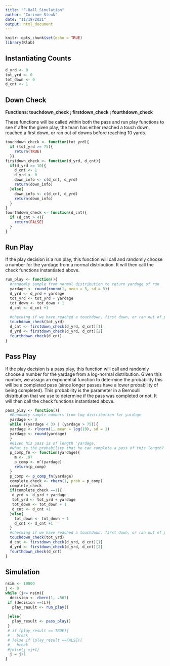 ```yaml
---
title: "F-Ball Simulation"
author: "Corinne Steuk"
date: "11/18/2021"
output: html_document
---
```


```r
knitr::opts_chunk$set(echo = TRUE)
library(Rlab)
```

## Instantiating Counts 
```r
d_yrd <- 0
tot_yrd <- 0
tot_down <- 0
d_cnt <- 1
```

## Down Check 

**Functions: touchdown_check ; firstdown_check ; fourthdown_check**

These functions will be called within both the pass and run play functions to see if after the given play, the team has either reached a touch down, reached a first down, or ran out of downs before reaching 10 yards.

```r
touchdown_check <- function(tot_yrd){
  if (tot_yrd >= 75){
    return(TRUE)
  }}
firstdown_check <- function(d_yrd, d_cnt){
  if(d_yrd >= 10){
    d_cnt <- 1
    d_yrd <- 0
    down_info <- c(d_cnt, d_yrd)
    return(down_info)
  }else{
    down_info <- c(d_cnt, d_yrd)
    return(down_info)
  }
}
fourthdown_check <- function(d_cnt){
  if (d_cnt > 4){
    return(FALSE)
  }
}
```

## Run Play

If the play decision is a run play, this function will call and randomly choose a number for the yardage from a normal distribution. It will then call the check functions instantiated above.

```r
run_play <- function(){
  #randomly sample from normal distribution to return yardage of run
  yardage <- round(rnorm(1, mean = 3, sd = 3))
  d_yrd <- d_yrd + yardage
  tot_yrd <- tot_yrd + yardage
  tot_down <- tot_down + 1
  d_cnt <- d_cnt +1
  
  #checking if we have reached a touchdown, first down, or ran out of plays
  touchdown_check(tot_yrd)
  d_cnt <- firstdown_check(d_yrd, d_cnt)[1]
  d_yrd <- firstdown_check(d_yrd, d_cnt)[2]
  fourthdown_check(d_cnt)
}
```

## Pass Play

If the play decision is a pass play, this function will call and randomly choose a number for the yardage from a log-normal distribution. Given this number, we assign an exponential function to determine the probability this will be a completed pass (since longer passes have a lower probability of being completed). This probability is the parameter in a Bernoulli distribution that we use to determine if the pass was completed or not. It will then call the check functions instantiated above. 

```r
pass_play <- function(){
  #Randomly sample numbers from log distribution for yardage
  yardage <- 0
  while ((yardage < 3) | (yardage > 75)){
  yardage <- rlnorm(1, mean = log(10), sd = 1)
  yardage <- round(yardage)
  }
  #Given his pass is of length 'yardage,' 
  #what is the probability that he can complete a pass of this length?
  p_comp_fn <- function(yardage){
    m <- .97
    p_comp <- m^(yardage)
    return(p_comp)
  }
  p_comp <- p_comp_fn(yardage)
  complete_check <- rbern(1, prob = p_comp)
  complete_check
  if(complete_check ==1){
   d_yrd <- d_yrd + yardage
   tot_yrd <- tot_yrd + yardage
   tot_down <- tot_down + 1
   d_cnt <- d_cnt +1
  }else{
    tot_down <- tot_down + 1
    d_cnt <- d_cnt +1
  }
  #checking if we have reached a touchdown, first down, or ran out of plays
  touchdown_check(tot_yrd)
  d_cnt <- firstdown_check(d_yrd, d_cnt)[1]
  d_yrd <- firstdown_check(d_yrd, d_cnt)[2]
  fourthdown_check(d_cnt)
}

```

## Simulation
```r
nsim <- 10000
j <- 0
while (j<= nsim){
  decision <- rbern(1, .567)
 if (decision ==1L){
   play_result <- run_play()
   
 }else{
   play_result <- pass_play()
 }
 # if (play_result == TRUE){
 #   break
 # }else if (play_result ==FALSE){
 #   break
 #}else{j =j+1}
  j = j+1
}

```
